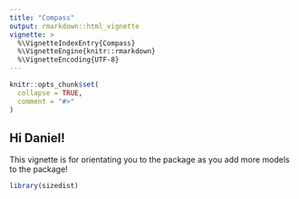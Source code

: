 ```yaml
---
title: "Compass"
output: rmarkdown::html_vignette
vignette: >
  %\VignetteIndexEntry{Compass}
  %\VignetteEngine{knitr::rmarkdown}
  %\VignetteEncoding{UTF-8}
---
```


```r
knitr::opts_chunk$set(
  collapse = TRUE,
  comment = "#>"
)
```

## Hi Daniel! 

This vignette is for orientating you to the package as you add more models to the package! 

```r
library(sizedist)
```
